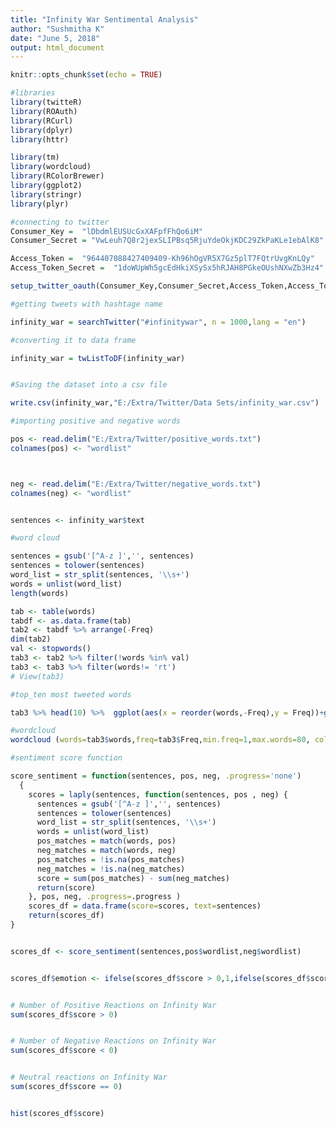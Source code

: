 ---
title: "Infinity War Sentimental Analysis"
author: "Sushmitha K"
date: "June 5, 2018"
output: html_document
---

```{r setup, include=FALSE}
knitr::opts_chunk$set(echo = TRUE)

#libraries
library(twitteR)
library(ROAuth)
library(RCurl)
library(dplyr)
library(httr)

library(tm)
library(wordcloud)
library(RColorBrewer)
library(ggplot2)
library(stringr)
library(plyr)
```

```{r message=FALSE, warning=FALSE, include=FALSE}
#connecting to twitter
Consumer_Key =  "lDbdmlEUSUcGxXAFpfFhQo6iM"
Consumer_Secret = "VwLeuh7Q8r2jexSLIPBsq5RjuYdeOkjKDC29ZkPaKLe1ebAlK8"

Access_Token =  "964407088427409409-Kh96hOgVR5X7Gz5plT7FQtrUvgKnLQy"
Access_Token_Secret =  "1doWUpWh5gcEdHkiXSySx5hRJAH8PGkeOUshNXwZb3Hz4" 

setup_twitter_oauth(Consumer_Key,Consumer_Secret,Access_Token,Access_Token_Secret)


```


```{r}
#getting tweets with hashtage name

infinity_war = searchTwitter("#infinitywar", n = 1000,lang = "en")


```


```{r message=FALSE, warning=FALSE}
#converting it to data frame

infinity_war = twListToDF(infinity_war)


#Saving the dataset into a csv file

write.csv(infinity_war,"E:/Extra/Twitter/Data Sets/infinity_war.csv")
```


```{r message=FALSE, warning=FALSE, paged.print=FALSE}
#importing positive and negative words

pos <- read.delim("E:/Extra/Twitter/positive_words.txt")
colnames(pos) <- "wordlist"



neg <- read.delim("E:/Extra/Twitter/negative_words.txt")
colnames(neg) <- "wordlist"


sentences <- infinity_war$text


```


```{r message=FALSE, warning=FALSE}
#word cloud

sentences = gsub('[^A-z ]','', sentences)
sentences = tolower(sentences)
word_list = str_split(sentences, '\\s+')
words = unlist(word_list)
length(words)

tab <- table(words)
tabdf <- as.data.frame(tab)
tab2 <- tabdf %>% arrange(-Freq)
dim(tab2)
val <- stopwords()
tab3 <- tab2 %>% filter(!words %in% val)
tab3 <- tab3 %>% filter(words!= 'rt')
# View(tab3)

#top_ten most tweeted words

tab3 %>% head(10) %>%  ggplot(aes(x = reorder(words,-Freq),y = Freq))+geom_bar(stat = "identity",fill="navyblue")+xlab("Words")+theme_bw()
```


```{r}
#wordcloud
wordcloud (words=tab3$words,freq=tab3$Freq,min.freq=1,max.words=80, colors=brewer.pal(8, "Dark2"))

```


```{r message=FALSE, warning=FALSE}
#sentiment score function

score_sentiment = function(sentences, pos, neg, .progress='none')
  {
    scores = laply(sentences, function(sentences, pos , neg) {
      sentences = gsub('[^A-z ]','', sentences)
      sentences = tolower(sentences)
      word_list = str_split(sentences, '\\s+')
      words = unlist(word_list)
      pos_matches = match(words, pos)
      neg_matches = match(words, neg)
      pos_matches = !is.na(pos_matches)
      neg_matches = !is.na(neg_matches)
      score = sum(pos_matches) - sum(neg_matches)
      return(score)
    }, pos, neg, .progress=.progress )
    scores_df = data.frame(score=scores, text=sentences)
    return(scores_df)
}


scores_df <- score_sentiment(sentences,pos$wordlist,neg$wordlist)


scores_df$emotion <- ifelse(scores_df$score > 0,1,ifelse(scores_df$score<0,-1,0))


# Number of Positive Reactions on Infinity War
sum(scores_df$score > 0)


# Number of Negative Reactions on Infinity War
sum(scores_df$score < 0)


# Neutral reactions on Infinity War
sum(scores_df$score == 0)


hist(scores_df$score)

```

